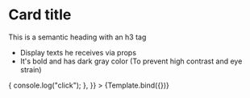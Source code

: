 
<Meta title="Gift list card/GiftListCard" component="GiftListCard" />


# Card title

This is a semantic heading with an h3 tag

- Display texts he receives via props
- It's bold and has dark gray color (To prevent high contrast and eye strain)

<Canvas>
  <Story
    name="default"
    args={{
      title: "Aniversary celebration",
      description:
        "For this time i am going all in , and i am spending all the money in that car, and all his accesories",
      etiquettes: ["car", "tires", "cellphone"],
      action: () => {
        console.log("click");
      },
    }}
  >
    {Template.bind({})}
  </Story>
</Canvas>

<Story id="components-giftlistcard--normal" />
